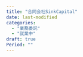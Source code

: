 ```yaml
---
title: "合同会社SinkCapital"
date: last-modified
categories:
  - "業務委託"
  - "就業中"
draft: true
Period: ""
---
```


